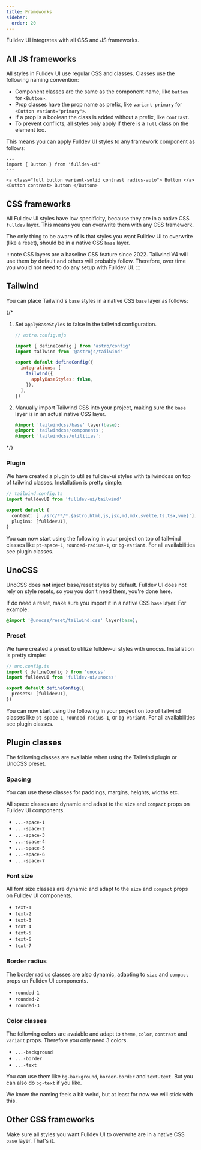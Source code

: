 ```yaml
---
title: Frameworks
sidebar:
  order: 20
---
```


Fulldev UI integrates with all CSS and JS frameworks.

## All JS frameworks

All styles in Fulldev UI use regular CSS and classes. Classes use the following naming convention:

- Component classes are the same as the component name, like `button` for `<Button>`.
- Prop classes have the prop name as prefix, like `variant-primary` for `<Button variant="primary">`.
- If a prop is a boolean the class is added without a prefix, like `contrast`.
- To prevent conflicts, all styles only apply if there is a `full` class on the element too.

This means you can apply Fulldev UI styles to any framework component as follows:

```astro live
---
import { Button } from 'fulldev-ui'
---

<a class="full button variant-solid contrast radius-auto"> Button </a>
<Button contrast> Button </Button>
```

## CSS frameworks

All Fulldev UI styles have low specificity, because they are in a native CSS `fulldev` layer. This means you can overwrite them with any CSS framework.

The only thing to be aware of is that styles you want Fulldev UI to overwrite (like a reset), should be in a native CSS `base` layer.

:::note
CSS layers are a baseline CSS feature since 2022. Tailwind V4 will use them by default and others will probably follow. Therefore, over time you would not need to do any setup with Fulldev UI.
:::

## Tailwind

You can place Tailwind's `base` styles in a native CSS `base` layer as follows:

{/* <Steps>

1. Set `applyBaseStyles` to false in the tailwind configuration.

   ```js
   // astro.config.mjs

   import { defineConfig } from 'astro/config'
   import tailwind from '@astrojs/tailwind'

   export default defineConfig({
     integrations: [
       tailwind({
         applyBaseStyles: false,
       }),
     ],
   })
   ```

2. Manually import Tailwind CSS into your project, making sure the `base` layer is in an actual native CSS layer.

   ```css
   @import 'tailwindcss/base' layer(base);
   @import 'tailwindcss/components';
   @import 'tailwindcss/utilities';
   ```

</Steps> */}

### Plugin

We have created a plugin to utilize fulldev-ui styles with tailwindcss on top of tailwind classes. Installation is pretty simple:

```ts
// tailwind.config.ts
import fulldevUI from 'fulldev-ui/tailwind'

export default {
  content: ['./src/**/*.{astro,html,js,jsx,md,mdx,svelte,ts,tsx,vue}'],
  plugins: [fulldevUI],
}
```

You can now start using the following in your project on top of tailwind classes like `pt-space-1`, `rounded-radius-1`, or `bg-variant`. For all availabilities see plugin classes.

## UnoCSS

UnoCSS does **not** inject base/reset styles by default. Fulldev UI does not rely on style resets, so you you don't need them, you're done here.

If do need a reset, make sure you import it in a native CSS `base` layer. For example:

```css
@import '@unocss/reset/tailwind.css' layer(base);
```

### Preset

We have created a preset to utilize fulldev-ui styles with unocss. Installation is pretty simple:

```ts
// uno.config.ts
import { defineConfig } from 'unocss'
import fulldevUI from 'fulldev-ui/unocss'

export default defineConfig({
  presets: [fulldevUI],
})
```

You can now start using the following in your project on top of tailwind classes like `pt-space-1`, `rounded-radius-1`, or `bg-variant`. For all availabilities see plugin classes.

## Plugin classes

The following classes are available when using the Tailwind plugin or UnoCSS preset.

### Spacing

You can use these classes for paddings, margins, heights, widths etc.

All space classes are dynamic and adapt to the `size` and `compact` props on Fulldev UI components.

- `...-space-1`
- `...-space-2`
- `...-space-3`
- `...-space-4`
- `...-space-5`
- `...-space-6`
- `...-space-7`

### Font size

All font size classes are dynamic and adapt to the `size` and `compact` props on Fulldev UI components.

- `text-1`
- `text-2`
- `text-3`
- `text-4`
- `text-5`
- `text-6`
- `text-7`

### Border radius

The border radius classes are also dynamic, adapting to `size` and `compact` props on Fulldev UI components.

- `rounded-1`
- `rounded-2`
- `rounded-3`

### Color classes

The following colors are avaiable and adapt to `theme`, `color`, `contrast` and `variant` props. Therefore you only need 3 colors.

- `...-background`
- `...-border`
- `...-text`

You can use them like `bg-background`, `border-border` and `text-text`. But you can also do `bg-text` if you like.

We know the naming feels a bit weird, but at least for now we will stick with this.

## Other CSS frameworks

Make sure all styles you want Fulldev UI to overwrite are in a native CSS `base` layer. That's it.

